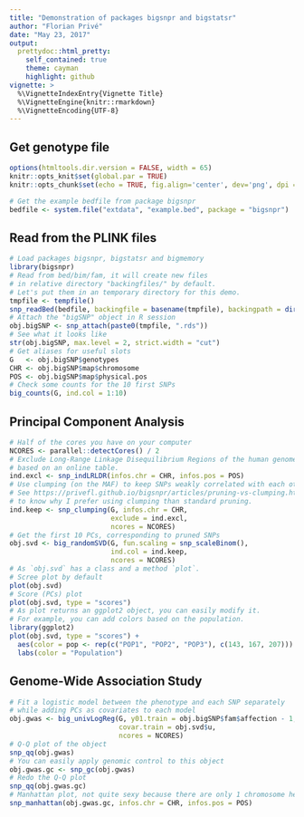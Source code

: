 ```yaml
---
title: "Demonstration of packages bigsnpr and bigstatsr"
author: "Florian Privé"
date: "May 23, 2017"
output:
  prettydoc::html_pretty:
    self_contained: true
    theme: cayman
    highlight: github
vignette: >
  %\VignetteIndexEntry{Vignette Title}
  %\VignetteEngine{knitr::rmarkdown}
  %\VignetteEncoding{UTF-8}
---
```


## Get genotype file

```r
options(htmltools.dir.version = FALSE, width = 65)
knitr::opts_knit$set(global.par = TRUE)
knitr::opts_chunk$set(echo = TRUE, fig.align='center', dev='png', dpi = 95)
```

```r
# Get the example bedfile from package bigsnpr
bedfile <- system.file("extdata", "example.bed", package = "bigsnpr")
```

## Read from the PLINK files

```r
# Load packages bigsnpr, bigstatsr and bigmemory
library(bigsnpr)
# Read from bed/bim/fam, it will create new files 
# in relative directory "backingfiles/" by default.
# Let's put them in an temporary directory for this demo.
tmpfile <- tempfile()
snp_readBed(bedfile, backingfile = basename(tmpfile), backingpath = dirname(tmpfile))
# Attach the "bigSNP" object in R session
obj.bigSNP <- snp_attach(paste0(tmpfile, ".rds"))
# See what it looks like
str(obj.bigSNP, max.level = 2, strict.width = "cut")
# Get aliases for useful slots
G   <- obj.bigSNP$genotypes
CHR <- obj.bigSNP$map$chromosome
POS <- obj.bigSNP$map$physical.pos
# Check some counts for the 10 first SNPs
big_counts(G, ind.col = 1:10)
```

## Principal Component Analysis

```r
# Half of the cores you have on your computer
NCORES <- parallel::detectCores() / 2
# Exclude Long-Range Linkage Disequilibrium Regions of the human genome
# based on an online table. 
ind.excl <- snp_indLRLDR(infos.chr = CHR, infos.pos = POS)
# Use clumping (on the MAF) to keep SNPs weakly correlated with each other.
# See https://privefl.github.io/bigsnpr/articles/pruning-vs-clumping.html
# to know why I prefer using clumping than standard pruning.
ind.keep <- snp_clumping(G, infos.chr = CHR,
                         exclude = ind.excl,
                         ncores = NCORES)
# Get the first 10 PCs, corresponding to pruned SNPs
obj.svd <- big_randomSVD(G, fun.scaling = snp_scaleBinom(),
                         ind.col = ind.keep,
                         ncores = NCORES)
# As `obj.svd` has a class and a method `plot`.
# Scree plot by default
plot(obj.svd)
# Score (PCs) plot
plot(obj.svd, type = "scores")
# As plot returns an ggplot2 object, you can easily modify it.
# For example, you can add colors based on the population.
library(ggplot2)
plot(obj.svd, type = "scores") +
  aes(color = pop <- rep(c("POP1", "POP2", "POP3"), c(143, 167, 207))) +
  labs(color = "Population")
```

## Genome-Wide Association Study

```r
# Fit a logistic model between the phenotype and each SNP separately
# while adding PCs as covariates to each model
obj.gwas <- big_univLogReg(G, y01.train = obj.bigSNP$fam$affection - 1,
                           covar.train = obj.svd$u,
                           ncores = NCORES)
# Q-Q plot of the object
snp_qq(obj.gwas)
# You can easily apply genomic control to this object
obj.gwas.gc <- snp_gc(obj.gwas)
# Redo the Q-Q plot
snp_qq(obj.gwas.gc)
# Manhattan plot, not quite sexy because there are only 1 chromosome here
snp_manhattan(obj.gwas.gc, infos.chr = CHR, infos.pos = POS)
```
